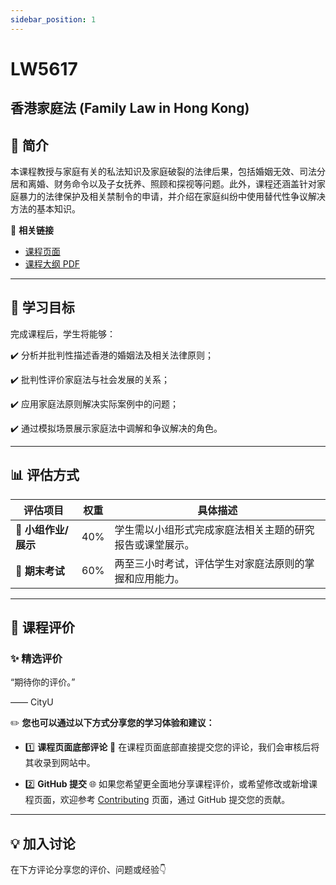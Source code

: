```yaml
---
sidebar_position: 1
---
```


# LW5617
## 香港家庭法 (Family Law in Hong Kong)

## **📘 简介**
本课程教授与家庭有关的私法知识及家庭破裂的法律后果，包括婚姻无效、司法分居和离婚、财务命令以及子女抚养、照顾和探视等问题。此外，课程还涵盖针对家庭暴力的法律保护及相关禁制令的申请，并介绍在家庭纠纷中使用替代性争议解决方法的基本知识。

🔗 **相关链接**
- [课程页面](https://www.cityu.edu.hk/catalogue/pg/202425/course/LW5617.htm)
- [课程大纲 PDF](https://www.cityu.edu.hk/catalogue/pg/202425/course/LW5617.pdf)

---

## **🎯 学习目标**

完成课程后，学生将能够：

✔️ 分析并批判性描述香港的婚姻法及相关法律原则；

✔️ 批判性评价家庭法与社会发展的关系；

✔️ 应用家庭法原则解决实际案例中的问题；

✔️ 通过模拟场景展示家庭法中调解和争议解决的角色。

---

## **📊 评估方式**

| **评估项目**         | **权重** | **具体描述**                                                                                       |
|---------------------|---------|---------------------------------------------------------------------------------------------------|
| **📂 小组作业/展示**  | 40%     | 学生需以小组形式完成家庭法相关主题的研究报告或课堂展示。                                                |
| **📂 期末考试**       | 60%     | 两至三小时考试，评估学生对家庭法原则的掌握和应用能力。                                                   |

---

## **💬 课程评价**

### ✨ **精选评价**
<div className={commentStyles.commentBox}>
    <p className={commentStyles.commentText}>
        “期待你的评价。”
    </p>
    <p className={commentStyles.commentAuthor}>—— CityU</p>
</div>

✏️ **您也可以通过以下方式分享您的学习体验和建议：**

- 1️⃣ **课程页面底部评论**
💬 在课程页面底部直接提交您的评论，我们会审核后将其收录到网站中。

- 2️⃣ **GitHub 提交**
🌐 如果您希望更全面地分享课程评价，或希望修改或新增课程页面，欢迎参考 [Contributing](/contributing) 页面，通过 GitHub 提交您的贡献。

---

## **💡 加入讨论**

在下方评论分享您的评价、问题或经验👇
<Utterances />
